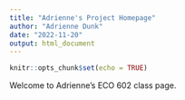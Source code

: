 ```yaml
---
title: "Adrienne's Project Homepage"
author: "Adrienne Dunk"
date: "2022-11-20"
output: html_document
---
```


```r
knitr::opts_chunk$set(echo = TRUE)
```

Welcome to Adrienne's ECO 602 class page.

